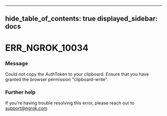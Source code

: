 

---
hide_table_of_contents: true
displayed_sidebar: docs
---


# ERR_NGROK_10034

### Message
Could not copy the AuthToken to your clipboard. Ensure that you have granted the browser permission "clipboard-write".

<ErrorDetails />



### Further help
If you're having trouble resolving this error, please reach out to [support@ngrok.com](mailto:support@ngrok.com?subject=Help%20with%20ERR_NGROK_10034)

